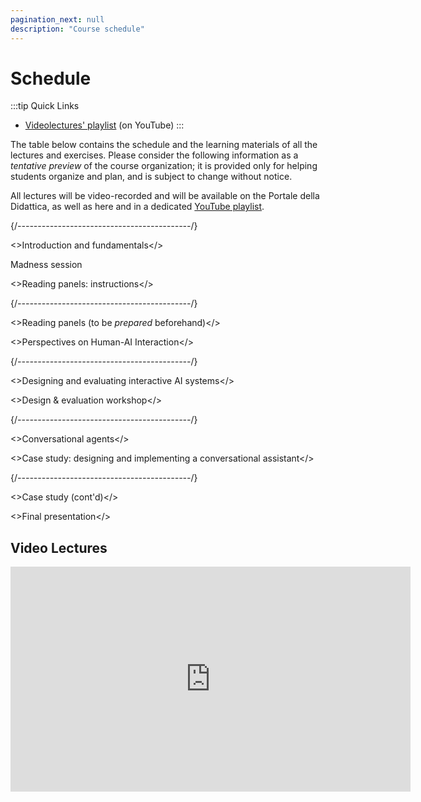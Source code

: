 ```yaml
---
pagination_next: null
description: "Course schedule"
---
```




# Schedule

:::tip Quick Links
* [Videolectures' playlist](https://www.youtube.com/playlist?list=PLs7DWGc_wmwRRpqbvV-kSzGkoWfUlIDcq) (on YouTube)
:::

The table below contains the schedule and the learning materials of all the lectures and exercises. Please consider the following information as a _tentative preview_ of the course organization; it is provided only for helping students organize and plan, and is subject to change without notice.

All lectures will be video-recorded and will be available on the Portale della Didattica, as well as here and in a dedicated [YouTube playlist](https://www.youtube.com/playlist?list=PLs7DWGc_wmwRRpqbvV-kSzGkoWfUlIDcq).

<LectureTable defaultTeacher="Luigi De Russis" defaultType="Lecture" showMaterial={false} showRoom={true} language='EN'>

<LectureDivider topic='Class #1'/>{/*-------------------------------------------*/}

<LectureRow
    date="22/01/2024" time="09:00-11:30"
    room="8I"
    >
    <>Introduction and fundamentals</>
</LectureRow>

<LectureRow
    date="22/01/2024" time="11:30-13:00"
    room="8I"
    >
    <p>Madness session</p>
    <>Reading panels: instructions</>
</LectureRow>

<LectureDivider topic='Class #2'/>{/*-------------------------------------------*/}

<LectureRow
    date="26/01/2024" time="09:00-11:00"
    room="8I" type="Exercise"
    >
    <>Reading panels (to be <em>prepared</em> beforehand)</>
</LectureRow>

<LectureRow
    date="26/01/2024" time="11:00-13:00"
    room="8I"
    >
    <>Perspectives on Human-AI Interaction</>
</LectureRow>

<LectureDivider topic='Class #3'/>{/*-------------------------------------------*/}

<LectureRow
    date="31/01/2024" time="09:00-11:00"
    room="8I" teacher="Alberto Monge Roffarello"
    >
    <>Designing and evaluating interactive AI systems</>
</LectureRow>

<LectureRow
    date="31/01/2024" time="11:00-13:00"
    room="8I" type="Exercise" teacher="Alberto Monge Roffarello"
    >
    <>Design & evaluation workshop</>
</LectureRow>

<LectureDivider topic='Class #4'/>{/*-------------------------------------------*/}

<LectureRow
    date="06/02/2024" time="09:00-10:00"
    room="8I" teacher="Alberto Monge Roffarello"
    >
    <>Conversational agents</>
</LectureRow>

<LectureRow
    date="06/02/2024" time="10:00-13:00"
    room="8I" type="Exercise" teacher="Alberto Monge Roffarello"
    >
    <>Case study: designing and implementing a conversational assistant</>
</LectureRow>

<LectureDivider topic='Class #5'/>{/*-------------------------------------------*/}

<LectureRow
    date="12/02/2024" time="09:00-11:00"
    room="8I" type="Exercise" teacher="Alberto Monge Roffarello"
    >
    <>Case study (cont'd)</>
</LectureRow>

<LectureRow
    date="12/02/2024" time="11:00-13:00"
    room="8I" type="Exercise" teacher="Luigi De Russis"
    >
    <>Final presentation</>
</LectureRow>

</LectureTable>


## Video Lectures
<iframe width="640" height="360" src="https://www.youtube-nocookie.com/embed/videoseries?si=kBtOCy926y6MkVEj&amp;list=PLs7DWGc_wmwRRpqbvV-kSzGkoWfUlIDcq" title="YouTube video player" frameborder="0" allow="accelerometer; autoplay; clipboard-write; encrypted-media; gyroscope; picture-in-picture; web-share" allowfullscreen></iframe>